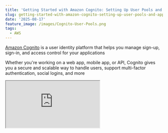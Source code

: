 ```yaml
---
title: 'Getting Started with Amazon Cognito: Setting Up User Pools and App Clients'
slug: getting-started-with-amazon-cognito-setting-up-user-pools-and-app-clients
date: '2025-08-17'
feature_image: /images/Cognito-User-Pools.png
tags:
  - AWS
---
```



[Amazon Cognito](https://docs.aws.amazon.com/cognito/latest/developerguide/what-is-amazon-cognito.html) is a user identity platform that helps you manage sign-up, sign-in, and access control for your applications

Whether you're working on a web app, mobile app, or API, Cognito gives you a secure and scalable way to handle users, support multi-factor authentication, social logins, and more

<iframe src="https://www.youtube.com/embed/4elbue4tXu0?feature=oembed" />

In this article, let's learn about Cognito User Pools and App Clients and how to set them up.

Thanks to AWS for sponsoring this blog post.

Amazon Cognito User Pools and App Clients
-----------------------------------------

[**Amazon Cognito User Pools**](https://docs.aws.amazon.com/cognito/latest/developerguide/cognito-user-pools.html) are managed user directories that handle sign‑up, sign‑in, and user management for your application. They store user profiles securely and support authentication via username/password, social identity providers, or SAML/OIDC providers.

[**App Clients**](https://docs.aws.amazon.com/cognito/latest/developerguide/user-pool-settings-client-apps.html) represent applications that connect to the user pool. They define how the app interacts with Cognito, including allowed authentication flows, callback URLs, and token lifetimes. Each app client has its own ID (and optional secret for secure server‑side apps).

Setting Up User Pools and App Client
------------------------------------

To get started with setting up User Pools and App Client head over to Amazon Cognito in AWS Console and click the 'Create User Pool' button.

This prompts you with a dialog that allows to setup both the User Pool and the App Client in one go.

Choose the application type that you are looking to protect using Cognito. For this example, I will choose a 'Traditional web application' - This choice will affect the kind of authorisation flows that will be set up by default on your app client.

💡


__Choosing__ _****"Traditional Web Application"****_ __means Cognito will use the__ _****Authorization Code Grant****_ __flow (with PKCE) suited for server‑side web apps that can securely store a client secret, rather than SPAs or native/mobile apps.__

![](/images/image-1.png)

You can also configure the sign-in identifiers you want to support for users of your application and also any additional attributes you would like to capture on signup.

In the above example I have specified 'Email' as the sign-in identifier and have also specified to capture name as an additional attribute on sign up.

You also need to specify a return URL (which will be your app URL endpoint), that will be used by Cognito to redirect to after a successful sign in. We will see more on this shortly.

Once you have all the details entered - 'Create user directory'

![](/images/image.png)

You have successfully created both a User Pool and also an App Client.

Navigate into the user pool to see the full details.

![](/images/image-2.png)

Navigate to the App clients section to see the detail of the application - mainly the Client ID and Client Secret.

We will use this to connect to the Cognito client to get a token.

![](/images/image-3.png)

Cognito Authorisation Code Token Flow
-------------------------------------

Since we chose 'Traditional Web Application" as our application type in Cognito when setting up the App Client, we have opted into the [Authorisation Code OAuth flow](https://auth0.com/docs/get-started/authentication-and-authorization-flow/authorization-code-flow).

The **Authorization Code Flow** is an OAuth 2.0 process where the app first redirects the user to the identity provider’s login page.

After successful login, the provider sends back a short‑lived **authorization code** to the app’s backend. The backend then securely exchanges this code for tokens (**ID token, access token, refresh token**) directly from the provider.

_This flow keeps tokens off the browser and is ideal for **server‑side web apps** that can safely store secrets._

Under the App Client, you have the Login Page URL. You can set up a [custom domain](https://docs.aws.amazon.com/cognito/latest/developerguide/cognito-user-pools-add-custom-domain.html) for this URL based on your application.

Navigate to the Login URL.

You will be presented with a Cognito Hosted UI. You have options to customise this page.

![](/images/image-4.png)

Since this is the first time here, you can click 'Create an account', which will show you the account creation form.

![](/images/image-10.png)

Once you successfully create an account login, it will redirect you to the URL with a `code` parameter in the URL like below.

    https://www.rahulpnath.com/?code=8a066085-9092-4d0a-a837-ada9532e9305

For this example since I haven't setup an application to listen to this URL to exchange this for a code, we will use Postman.

Pass in the clientId, clientSecret, grantType, redirectUrl and the code that you received in the call back to the `oauth2/token` endpoint as shown below.

![](/images/image-9.png)

You will get back the idToken, accessToken and also a refreshToken.

*   **idToken** – Contains user profile information (name, email, etc.) in JWT form; used by the app to identify the user.
*   **accessToken** – Grants access to protected APIs/resources; contains scopes and permissions.
*   **refreshToken** – Used to get new ID and access tokens without requiring the user to log in again.

You can exchange the refreshToken for a fresh idToken and accessToken once the original token expires, by making a call as shown below.

![](/images/image-8.png)

The accessToken is what is used to authenticate all further requests against your application.

We will explore how to setup an ASP NET Web API application to use this and verify requests made against it in a future post.
